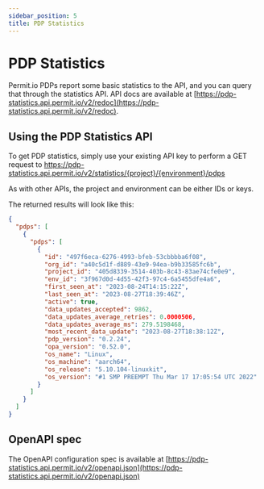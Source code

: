 ```yaml
---
sidebar_position: 5
title: PDP Statistics
---
```


# PDP Statistics

Permit.io PDPs report some basic statistics to the API, and you can query that through the statistics API.
API docs are available at [https://pdp-statistics.api.permit.io/v2/redoc](https://pdp-statistics.api.permit.io/v2/redoc).

## Using the PDP Statistics API
To get PDP statistics, simply use your existing API key to perform a GET request to 
https://pdp-statistics.api.permit.io/v2/statistics/{project}/{environment}/pdps

As with other APIs, the project and environment can be either IDs or keys.

The returned results will look like this:
```json
{
  "pdps": [
    {
      "pdps": [
        {
          "id": "497f6eca-6276-4993-bfeb-53cbbbba6f08",
          "org_id": "a40c5d1f-d889-43e9-94ea-b9b33585fc6b",
          "project_id": "405d8339-3514-403b-8c43-83ae74cfe0e9",
          "env_id": "3f967d0d-4d55-42f3-97c4-6a5455dfe4a6",
          "first_seen_at": "2023-08-24T14:15:22Z",
          "last_seen_at": "2023-08-27T18:39:46Z",
          "active": true,
          "data_updates_accepted": 9862,
          "data_updates_average_retries": 0.0000506,
          "data_updates_average_ms": 279.5198468,
          "most_recent_data_update": "2023-08-27T18:38:12Z",
          "pdp_version": "0.2.24",
          "opa_version": "0.52.0",
          "os_name": "Linux",
          "os_machine": "aarch64",
          "os_release": "5.10.104-linuxkit",
          "os_version": "#1 SMP PREEMPT Thu Mar 17 17:05:54 UTC 2022"
        }
      ]
    }
  ]
}
```

## OpenAPI spec

The OpenAPI configuration spec is available at [https://pdp-statistics.api.permit.io/v2/openapi.json](https://pdp-statistics.api.permit.io/v2/openapi.json)
